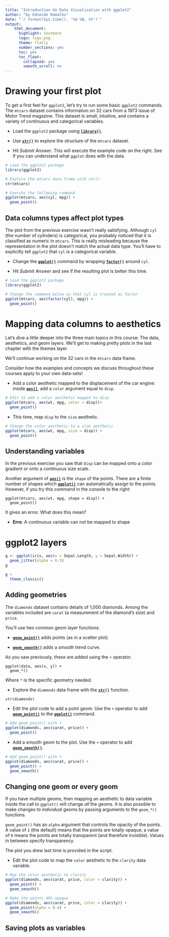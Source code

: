 ```yaml
---
title: "Introduction do Data Visualization with ggplot2"
author: "by Edneide Ramalho"
date: "`r format(Sys.time(), '%d %B, %Y')`"
output: 
    html_document:
      highlight: textmate
      logo: logo.png
      theme: flatly
      number_sections: yes
      toc: yes
      toc_float:
        collapsed: yes
        smooth_scroll: no
---
```


# Drawing your first plot

To get a first feel for `ggplot2`, let's try to run some basic `ggplot2` commands. The `mtcars` dataset contains information on 32 cars from a 1973 issue of Motor Trend magazine. This dataset is small, intuitive, and contains a variety of continuous and categorical variables.

-   Load the `ggplot2` package using [**`library()`**](http://www.rdocumentation.org/packages/base/functions/library).

-   Use [**`str()`**](http://www.rdocumentation.org/packages/utils/functions/str) to explore the structure of the `mtcars` dataset.

-   Hit *Submit Answer*. This will execute the example code on the right. See if you can understand what `ggplot` does with the data.

```r
# Load the ggplot2 package
library(ggplot2)

# Explore the mtcars data frame with str()
str(mtcars)

# Execute the following command
ggplot(mtcars, aes(cyl, mpg)) +
  geom_point()
```

## Data columns types affect plot types

The plot from the previous exercise wasn't really satisfying. Although `cyl` (the number of cylinders) is categorical, you probably noticed that it is classified as numeric in `mtcars`. This is really misleading because the representation in the plot doesn't match the actual data type. You'll have to explicitly tell `ggplot2` that `cyl` is a categorical variable.

-   Change the [**`ggplot()`**](http://www.rdocumentation.org/packages/ggplot2/functions/ggplot) command by wrapping [**`factor()`**](http://www.rdocumentation.org/packages/base/functions/factor) around `cyl`.

-   Hit *Submit Answer* and see if the resulting plot is better this time.

```r
# Load the ggplot2 package
library(ggplot2)

# Change the command below so that cyl is treated as factor
ggplot(mtcars, aes(factor(cyl), mpg)) +
  geom_point()
```

# Mapping data columns to aesthetics

Let's dive a little deeper into the three main topics in this course: The data, aesthetics, and geom layers. We'll get to making pretty plots in the last chapter with the themes layer.

We'll continue working on the 32 cars in the `mtcars` data frame.

Consider how the examples and concepts we discuss throughout these courses apply to your own data-sets!

-   Add a color aesthetic mapped to the displacement of the car engine: inside [**`aes()`**](http://www.rdocumentation.org/packages/ggplot2/functions/aes), add a `color` argument equal to `disp`.

```r
# Edit to add a color aesthetic mapped to disp
ggplot(mtcars, aes(wt, mpg, color = disp))+
  geom_point()
```

-   This time, map `disp` to the `size` aesthetic.

```r
# Change the color aesthetic to a size aesthetic
ggplot(mtcars, aes(wt, mpg, size = disp)) +
  geom_point()
```

## Understanding variables

In the previous exercise you saw that `disp` can be mapped onto a color gradient or onto a continuous size scale.

Another argument of [**`aes()`**](http://www.rdocumentation.org/packages/ggplot2/functions/aes) is the `shape` of the points. There are a finite number of shapes which [**`ggplot()`**](http://www.rdocumentation.org/packages/ggplot2/functions/ggplot) can automatically assign to the points. However, if you try this command in the console to the right:

    ggplot(mtcars, aes(wt, mpg, shape = disp)) +
      geom_point()

It gives an error. What does this mean?

-   **Erro**: A continuous variable can not be mapped to shape

# ggplot2 layers

```r
g <- ggplot(iris, aes(x = Sepal.Length, y = Sepal.Width)) +
  geom_jitter(alpha = 0.5)
g
```

```r
g +
  theme_classic()
```

## Adding geometries

The `diamonds` dataset contains details of 1,000 diamonds. Among the variables included are `carat` (a measurement of the diamond's size) and `price`.

You'll use two common geom layer functions:

-   [**`geom_point()`**](http://www.rdocumentation.org/packages/ggplot2/functions/geom_point) adds points (as in a scatter plot).

-   [**`geom_smooth()`**](http://www.rdocumentation.org/packages/ggplot2/functions/geom_smooth) adds a smooth trend curve.

As you saw previously, these are added using the `+` operator.

    ggplot(data, aes(x, y)) +
      geom_*()

Where `*` is the specific geometry needed.

-   Explore the `diamonds` data frame with the [**`str()`**](http://www.rdocumentation.org/packages/utils/functions/str) function.

```r
str(diamonds)
```

-   Edit the plot code to add a point geom. Use the `+` operator to add [**`geom_point()`**](http://www.rdocumentation.org/packages/ggplot2/functions/geom_point) to the [**`ggplot()`**](http://www.rdocumentation.org/packages/ggplot2/functions/ggplot) command.

```r
# Add geom_point() with +
ggplot(diamonds, aes(carat, price)) +
  geom_point()
```

-   Add a smooth geom to the plot. Use the `+` operator to add [**`geom_smooth()`**](http://www.rdocumentation.org/packages/ggplot2/functions/geom_smooth).

```r
# Add geom_point() with +
ggplot(diamonds, aes(carat, price)) +
  geom_point() + 
  geom_smooth()
```

## Changing one geom or every geom

If you have multiple geoms, then mapping an aesthetic to data variable inside the call to `ggplot()` will change *all* the geoms. It is also possible to make changes to *individual* geoms by passing arguments to the `geom_*()` functions.

`geom_point()` has an `alpha` argument that controls the opacity of the points. A value of `1` (the default) means that the points are totally opaque; a value of `0` means the points are totally transparent (and therefore invisible). Values in between specify transparency.

The plot you drew last time is provided in the script.

-   Edit the plot code to map the `color` aesthetic to the `clarity` data variable.

```r
# Map the color aesthetic to clarity
ggplot(diamonds, aes(carat, price, color = clarity)) +
  geom_point() +
  geom_smooth()
```

```r
# Make the points 40% opaque
ggplot(diamonds, aes(carat, price, color = clarity)) +
  geom_point(alpha = 0.4) +
  geom_smooth()
```

## Saving plots as variables
